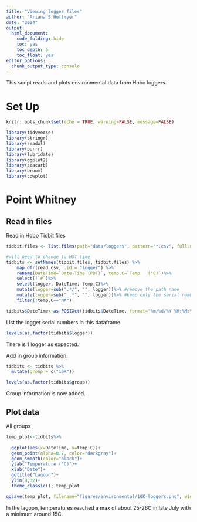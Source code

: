 ```yaml
---
title: "Viewing logger files"
author: "Ariana S Huffmyer"
date: "2024"
output: 
  html_document:
    code_folding: hide
    toc: yes
    toc_depth: 6
    toc_float: yes
editor_options: 
  chunk_output_type: console
---
```


This script reads and plots environmental data from Hobo loggers. 

# Set Up    

```r
knitr::opts_chunk$set(echo = TRUE, warning=FALSE, message=FALSE)
```

```r
library(tidyverse)
library(stringr)
library(readxl)
library(purrr)
library(lubridate)
library(ggplot2)
library(seacarb)
library(broom)
library(cowplot)
```

# Point Whitney 

## Read in files 

Read in Hobo Tidbit files  
```r
tidbit.files <- list.files(path="data/loggers", pattern="*.csv", full.names=TRUE)

#will need to change to HST time 
tidbits <- setNames(tidbit.files, tidbit.files) %>%
    map_dfr(read_csv, .id = "logger") %>%
    rename(DateTime=`Date-Time (PDT)`, temp.C=`Temp   (°C)`)%>%
    select(!`#`)%>%
    select(logger, DateTime, temp.C)%>%
    mutate(logger=sub(".*/", "", logger))%>% #remove the path name
    mutate(logger=sub("_.*", "", logger))%>% #keep only the serial number 
    filter(!temp.C=="NA")

tidbits$DateTime<-as.POSIXct(tidbits$DateTime, format="%m/%d/%Y %H:%M:%S")

```

List the logger serial numbers in this dataframe.  
```r
levels(as.factor(tidbits$logger))
```

There is 1 logger as expected.  

Add in group information. 

```r
tidbits <- tidbits %>%
  mutate(group = c("10K"))

levels(as.factor(tidbits$group))
```

Group information is now added.  

## Plot data 

All groups 
```r
temp_plot<-tidbits%>%
  
  ggplot(aes(x=DateTime, y=temp.C))+
  geom_point(alpha=0.7, color="darkgray")+
  geom_smooth(color="black")+
  ylab("Temperature (°C)")+
  xlab("Date")+
  ggtitle("Lagoon")+
  ylim(8,32)+
  theme_classic(); temp_plot

ggsave(temp_plot, filename="figures/environmental/10K-loggers.png", width=6, height=4)
```

In the lagoon, temperatures reached a max of about 25-26C in late July with a minimum around 15C.  